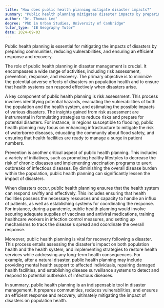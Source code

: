 ```yaml
---
title: "How does public health planning mitigate disaster impacts?"
summary: "Public health planning mitigates disaster impacts by preparing communities, reducing vulnerabilities, and ensuring efficient response and recovery."
author: "Dr. Thomas Lee"
degree: "PhD in Urban Studies, University of Cambridge"
tutor_type: "IB Geography Tutor"
date: 2024-09-03
---
```


Public health planning is essential for mitigating the impacts of disasters by preparing communities, reducing vulnerabilities, and ensuring an efficient response and recovery.

The role of public health planning in disaster management is crucial. It encompasses a wide range of activities, including risk assessment, prevention, response, and recovery. The primary objective is to minimize the potential adverse effects of disasters on population health and to ensure that health systems can respond effectively when disasters arise.

A key component of public health planning is risk assessment. This process involves identifying potential hazards, evaluating the vulnerabilities of both the population and the health system, and estimating the possible impacts of various disasters. The insights gained from risk assessment are instrumental in formulating strategies to reduce risks and prepare for potential disasters. For instance, in regions susceptible to flooding, public health planning may focus on enhancing infrastructure to mitigate the risk of waterborne diseases, educating the community about flood safety, and ensuring that health facilities are ready to manage a surge in patient numbers.

Prevention is another critical aspect of public health planning. This includes a variety of initiatives, such as promoting healthy lifestyles to decrease the risk of chronic diseases and implementing vaccination programs to avert outbreaks of infectious diseases. By diminishing the overall disease burden within the population, public health planning can significantly lessen the impact of disasters.

When disasters occur, public health planning ensures that the health system can respond swiftly and effectively. This includes ensuring that health facilities possess the necessary resources and capacity to handle an influx of patients, as well as establishing systems for coordinating the response. For instance, during a pandemic, public health planning would involve securing adequate supplies of vaccines and antiviral medications, training healthcare workers in infection control measures, and setting up mechanisms to track the disease's spread and coordinate the overall response.

Moreover, public health planning is vital for recovery following a disaster. This process entails assessing the disaster's impact on both population health and the health system, and implementing strategies to restore health services while addressing any long-term health consequences. For example, after a natural disaster, public health planning may include providing mental health support to affected individuals, repairing damaged health facilities, and establishing disease surveillance systems to detect and respond to potential outbreaks of infectious diseases.

In summary, public health planning is an indispensable tool in disaster management. It prepares communities, reduces vulnerabilities, and ensures an efficient response and recovery, ultimately mitigating the impact of disasters on population health.
    